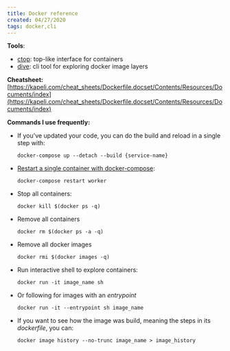 ```yaml
---
title: Docker reference
created: 04/27/2020
tags: docker,cli
---
```


**Tools**:

- [ctop](https://github.com/bcicen/ctop): top-like interface for containers
- [dive](https://github.com/wagoodman/dive): cli tool for exploring docker image layers

**Cheatsheet:** [https://kapeli.com/cheat_sheets/Dockerfile.docset/Contents/Resources/Documents/index](https://kapeli.com/cheat_sheets/Dockerfile.docset/Contents/Resources/Documents/index)

**Commands I use frequently:**

- If you've updated your code, you can do the build and reload in a single step with:

  `docker-compose up --detach --build {service-name}`

- [Restart a single container with docker-compose](https://stackoverflow.com/questions/31466428/how-to-restart-a-single-container-with-docker-compose):

  `docker-compose restart worker`

- Stop all containers:

  `docker kill $(docker ps -q)`

- Remove all containers

  `docker rm $(docker ps -a -q)`

- Remove all docker images

  `docker rmi $(docker images -q)`

- Run interactive shell to explore containers:

  `docker run -it image_name sh`

- Or following for images with an _entrypoint_

  `docker run -it --entrypoint sh image_name`

- If you want to see how the image was build, meaning the steps in its _dockerfile_, you can:

  `docker image history --no-trunc image_name > image_history`
